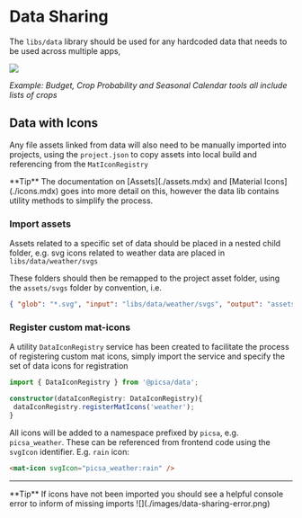 
# Data Sharing

The `libs/data` library should be used for any hardcoded data that needs to be used across multiple apps,

![](./images/data-sharing-example.png)

_Example: Budget, Crop Probability and Seasonal Calendar tools all include lists of crops_

## Data with Icons

Any file assets linked from data will also need to be manually imported into projects, using the `project.json`
to copy assets into local build and referencing from the `MatIconRegistry`

<Callout emoji="💡">
  **Tip** The documentation on [Assets](./assets.mdx) and [Material
  Icons](./icons.mdx) goes into more detail on this, however the data lib
  contains utility methods to simplify the process.
</Callout>

### Import assets

Assets related to a specific set of data should be placed in a nested child folder,
e.g. svg icons related to weather data are placed in `libs/data/weather/svgs`

These folders should then be remapped to the project asset folder, using the `assets/svgs` folder by convention, i.e.

```json
{ "glob": "*.svg", "input": "libs/data/weather/svgs", "output": "assets/svgs/weather" },
```

### Register custom mat-icons

A utility `DataIconRegistry` service has been created to facilitate the process of registering custom mat icons,
simply import the service and specify the set of data icons for registration

```ts
import { DataIconRegistry } from '@picsa/data';

constructor(dataIconRegistry: DataIconRegistry){
 dataIconRegistry.registerMatIcons('weather');
}
```

All icons will be added to a namespace prefixed by `picsa`, e.g. `picsa_weather`.
These can be referenced from frontend code using the `svgIcon` identifier. E.g. `rain` icon:

```html
<mat-icon svgIcon="picsa_weather:rain" />
```

---

<Callout emoji="💡">
  **Tip** If icons have not been imported you should see a helpful console error
  to inform of missing imports
</Callout>
![](./images/data-sharing-error.png)
